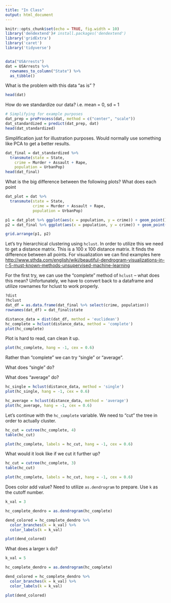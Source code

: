 ```yaml
---
title: "In Class"
output: html_document
---
```


```r
knitr::opts_chunk$set(echo = TRUE, fig.width = 10)
library('dendextend')# install.packages('dendextend')
library('gridExtra')
library('caret')
library('tidyverse')


data("USArrests")
dat = USArrests %>%
  rownames_to_column("State") %>%
  as_tibble()
```


What is the problem with this data "as is" ?
```r
head(dat)
```





How do we standardize our data? i.e. mean = 0, sd = 1
```r
# Simplifying for example purposes
dat_prep = preProcess(dat, method = c("center", "scale"))
dat_standardized = predict(dat_prep, dat)
head(dat_standardized)
```

Simplification just for illustration purposes. Would normally use something like PCA to get a better results.
```r
dat_final = dat_standardized %>% 
  transmute(state = State,
    crime = Murder + Assault + Rape, 
    population = UrbanPop)
head(dat_final)
```


What is the big difference between the following plots? What does each point
```r
dat_plot = dat %>% 
  transmute(state = State, 
            crime = Murder + Assault + Rape, 
            population = UrbanPop)

p1 = dat_plot %>% ggplot(aes(x = population, y = crime)) + geom_point()
p2 = dat_final %>% ggplot(aes(x = population, y = crime)) + geom_point()

grid.arrange(p1, p2)
```



Let's try hierarchical clustering using `hclust`. In order to utilize this we need to get a distance matrix. This is a 100 x 100 distance matrix. It finds the difference between all points. For visualization we can find examples here <http://www.sthda.com/english/wiki/beautiful-dendrogram-visualizations-in-r-5-must-known-methods-unsupervised-machine-learning>

For the first try, we can use the "complete" method of `hclust` -- what does this mean? Unfortunately, we have to convert back to a dataframe and utilize rownames for hclust to work properly.
```r
?dist
?hclust
dat_df = as.data.frame(dat_final %>% select(crime, population))
rownames(dat_df) = dat_final$state

distance_data = dist(dat_df, method = 'euclidean')
hc_complete = hclust(distance_data, method = 'complete')
plot(hc_complete)
```

Plot is hard to read, can clean it up.
```r
plot(hc_complete, hang = -1, cex = 0.6)
```


Rather than "complete" we can try "single" or "average".  

What does "single" do?  

What does "average" do?
```r
hc_single = hclust(distance_data, method = 'single')
plot(hc_single, hang = -1, cex = 0.6)
```


```r
hc_average = hclust(distance_data, method = 'average')
plot(hc_average, hang = -1, cex = 0.6)
```


Let's continue with the `hc_complete` variable. We need to "cut" the tree in order to actually cluster.
```r
hc_cut = cutree(hc_complete, 4)
table(hc_cut)
```

```r
plot(hc_complete, labels = hc_cut, hang = -1, cex = 0.6)
```


What would it look like if we cut it further up?
```r
hc_cut = cutree(hc_complete, 3)
table(hc_cut)
```

```r
plot(hc_complete, labels = hc_cut, hang = -1, cex = 0.6)
```



Does color add value? Need to utilize `as.dendrogram` to prepare. Use `k` as the cutoff number.
```r
k_val = 3

hc_complete_dendro = as.dendrogram(hc_complete)

dend_colored = hc_complete_dendro %>%
  color_branches(k = k_val) %>%
  color_labels(k = k_val)

plot(dend_colored)
```


What does a larger `k` do?
```r
k_val = 5

hc_complete_dendro = as.dendrogram(hc_complete)

dend_colored = hc_complete_dendro %>%
  color_branches(k = k_val) %>%
  color_labels(k = k_val)

plot(dend_colored)
```


